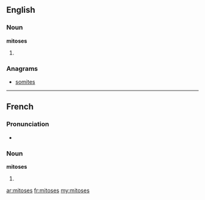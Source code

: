 ==English==

===Noun===
'''mitoses'''

# {{plural of|mitosis}}

===Anagrams===
* [[somites#English|somites]]

----

==French==

===Pronunciation===
* {{IPA|/mi.tɔz/|lang=fr}}

===Noun===
'''mitoses''' {{f|p}}

# {{plural of|mitose|lang=fr}}

[[ar:mitoses]]
[[fr:mitoses]]
[[my:mitoses]]